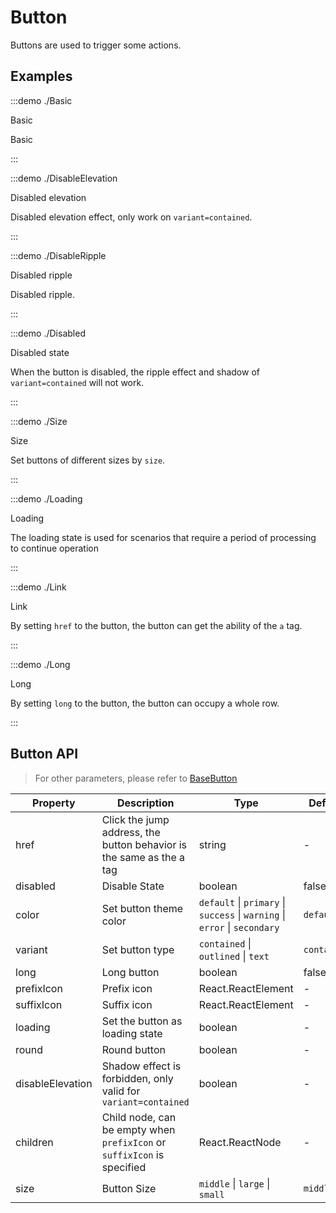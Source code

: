 # Button

Buttons are used to trigger some actions.

## Examples

:::demo ./Basic

Basic

Basic

:::

:::demo ./DisableElevation

Disabled elevation

Disabled elevation effect, only work on `variant=contained`.

:::

:::demo ./DisableRipple

Disabled ripple

Disabled ripple.

:::

:::demo ./Disabled

Disabled state

When the button is disabled, the ripple effect and shadow of `variant=contained` will not work.

:::

:::demo ./Size

Size

Set buttons of different sizes by `size`.

:::

:::demo ./Loading

Loading

The loading state is used for scenarios that require a period of processing to continue operation

:::

:::demo ./Link

Link

By setting `href` to the button, the button can get the ability of the `a` tag.

:::

:::demo ./Long

Long

By setting `long` to the button, the button can occupy a whole row.

:::

## Button API

> For other parameters, please refer to [BaseButton](/components/BaseButton)

| Property | Description | Type | Default | Require |
| --- | --- | --- | --- | --- |
| href | Click the jump address, the button behavior is the same as the a tag | string | - | false |
| disabled | Disable State | boolean | false | false |
| color | Set button theme color | `default` \| `primary` \| `success` \| `warning` \| `error` \| `secondary` | `default` | false |
| variant | Set button type | `contained` \| `outlined` \| `text` | `contained` | false |
| long | Long button | boolean | false | false |
| prefixIcon | Prefix icon | React.ReactElement | - | false |
| suffixIcon | Suffix icon | React.ReactElement | - | false |
| loading | Set the button as loading state | boolean | - | false |
| round | Round button | boolean | - | false |
| disableElevation | Shadow effect is forbidden, only valid for `variant=contained` | boolean | - | false |
| children | Child node, can be empty when `prefixIcon` or `suffixIcon` is specified | React.ReactNode | - | false |
| size | Button Size | `middle` \| `large` \| `small` | `middle` | false |
